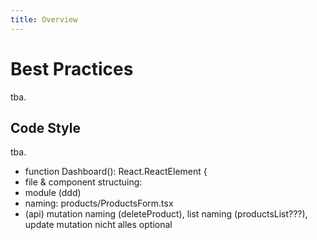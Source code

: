 ```yaml
---
title: Overview
---
```


# Best Practices

tba.

## Code Style

tba.

-   function Dashboard(): React.ReactElement {
-   file & component structuing:
-   module (ddd)
-   naming: products/ProductsForm.tsx
-   (api) mutation naming (deleteProduct), list naming (productsList???), update mutation nicht alles optional
